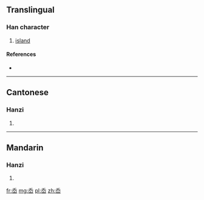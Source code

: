 {{also|嶴}}
==Translingual==

===Han character===
{{Han char|rn=46|rad=山|as=04|sn=7|four=|canj=HKU|ids=⿱夭山}}

# [[island]]

====References====
* {{Han ref|kx=0308.331|hdz=10763.140|uh=5C99|ud=23705}}

----

==Cantonese==

===Hanzi===
{{yue-hanzi|jyut=[[ou3]]|y=ou3|tra=嶴}}

# {{defn|lang=yue|sort=山04}}

----

==Mandarin==

===Hanzi===
{{cmn-hanzi|tra=嶴|pin=[[ào]] ([[ao4]])|wg=ao<sup>4</sup>}}

# {{defn|lang=cmn|sort=山04}}

[[fr:岙]]
[[mg:岙]]
[[pl:岙]]
[[zh:岙]]